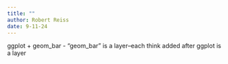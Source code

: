 ```yaml
---
title: ""
author: Robert Reiss
date: 9-11-24
---
```


ggplot + geom_bar
- "geom_bar" is a layer--each think added after ggplot is a layer
